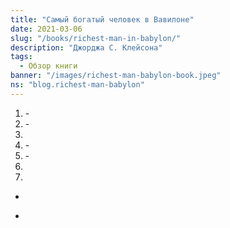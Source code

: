```yaml
---
title: "Самый богатый человек в Вавилоне"
date: 2021-03-06
slug: "/books/richest-man-in-babylon/"
description: "Джорджа С. Клейсона"
tags:
  - Обзор книги
banner: "/images/richest-man-babylon-book.jpeg"
ns: "blog.richest-man-babylon" 
---
```


<div className="image-container">
  <div className="image_item">
    <Translation id="image_path" altTextId="title" tag="img" ns={props.data.post.ns} />
  </div>
</div>

<style jsx>{`
  .image-container {
    width: 350px;
    height: 350px;
    margin: auto;
    position: relative;
    margin-bottom: 170px;
    text-align: center;
  }
  .image-container img {
    margin-top: 0.5rem;
    max-width: 100%;
    max-height: 100%;
  }
`}</style>

<Translation id="main_heading" tag="h2" ns={props.data.post.ns} />

<Translation id="main_description" tag="p" ns={props.data.post.ns} />

<Translation id="key_points" tag="h3" ns={props.data.post.ns} />

<Translation id="key_points_sum" tag="p" ns={props.data.post.ns} />

<Translation id="money_laws_heading" tag="strong" wrapperTag="p" ns={props.data.post.ns} />

1. <Translation id="law1" tag="span" ns={props.data.post.ns} />
   - <Translation id="law1_subItem1" tag="span" ns={props.data.post.ns} />

2. <Translation id="law2" tag="span" ns={props.data.post.ns} />
   - <Translation id="law2_subItem1" tag="span" ns={props.data.post.ns} />

3. <Translation id="law3" tag="span" ns={props.data.post.ns} />

4. <Translation id="law4" tag="span" ns={props.data.post.ns} />
   - <Translation id="law4_subItem1" tag="span" ns={props.data.post.ns} />

5. <Translation id="law5" tag="span" ns={props.data.post.ns} />
   - <Translation id="law5_subItem1" tag="span" ns={props.data.post.ns} />

6. <Translation id="law6" tag="span" ns={props.data.post.ns} />

7. <Translation id="law7" tag="span" ns={props.data.post.ns} />

- <p><em><Translation id="laws_conclusion2" ns={props.data.post.ns} /></em></p>
- <p><em><Translation id="laws_conclusion4" ns={props.data.post.ns} /></em></p>


<Translation id="takeaway_heading" tag="h3" ns={props.data.post.ns} />

<Translation id="takeaway_text1" tag="p" ns={props.data.post.ns} />

<Translation id="takeaway_text2" tag="p" ns={props.data.post.ns} />

<p style={{ fontSize: "1.2rem" }}><em><Translation id="book_quote" ns={props.data.post.ns} /></em></p>

<Translation id="takeaway_text3" tag="p" ns={props.data.post.ns} />

<Translation id="takeaway_text4" tag="p" ns={props.data.post.ns} />